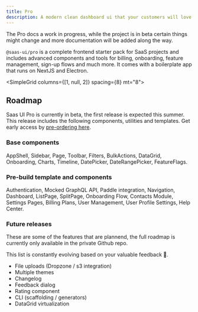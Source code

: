 ```yaml
---
title: Pro
description: A modern clean dashboard ui that your customers will love.
---
```


<Info>
  The Pro docs a work in progress, while the project is in beta certain things
  might change and more documentation will be added along the way.
</Info>

`@saas-ui/pro` is a complete frontend starter pack for SaaS projects and includes advanced components and tools for billing, onboarding, feature management, sign-up flows and much more.
It comes with a boilerplate app that runs on NextJS and Electron.

<SimpleGrid columns={[1, null, 2]} spacing={8} mt="8">
  <QuickLink
    href="/docs/pro/installation/overview"
    width="100%"
    title="Quickstarts"
    description="Get started quickly with Saas UI."
    label="Get started"
  />
  <QuickLink
    href="https://demo.saas-ui.dev"
    width="100%"
    title="Demo"
    description="Try Saas UI Pro in action."
    label="View demo"
  />
  <QuickLink
    href="/docs/components"
    width="100%"
    title="Components"
    description="View all Saas UI components."
    label="Browse"
  />
</SimpleGrid>

## Roadmap

Saas UI Pro is currently in beta, the first release is expected this summer.
This release includes the following components, utilities and templates. Get early access by [pre-ordering here](https://appulse.gumroad.com/l/saas-ui-pro-pre-order).

### Base components

AppShell, Sidebar, Page, Toolbar, Filters, BulkActions, DataGrid, Onboarding, Charts, Timeline, DatePicker, DateRangePicker, FeatureFlags.

### Pre-build template and components

Authentication, Mocked GraphQL API, Paddle integration, Navigation, Dashboard, ListPage, SplitPage, Onboarding Flow, Contacts Module, Settings Pages, Billing Plans, User Management, User Profile Settings, Help Center.

### Future releases

These are some of the features that are plannend, the full roadmap is currently only available in the private Github repo.

This list is constantly evolving based on your valuable feedback 🤩.

- File uploads (Dropzone / s3 integration)
- Multiple themes
- Changelog
- Feedback dialog
- Rating component
- CLI (scaffolding / generators)
- DataGrid virtualization
